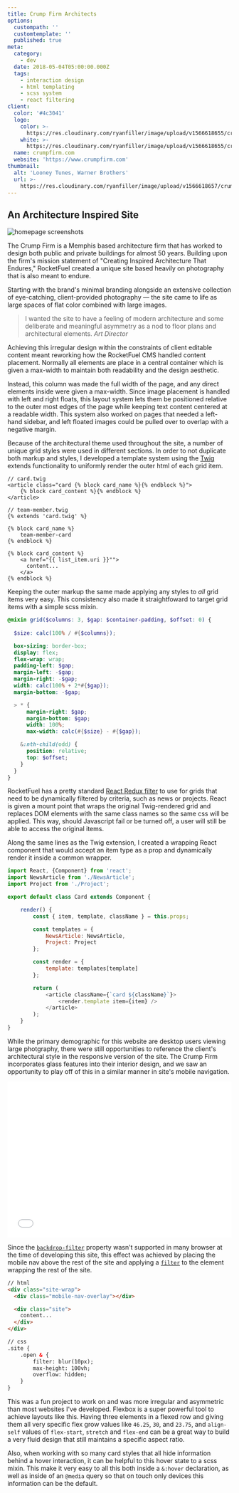 ```yaml
---
title: Crump Firm Architects
options:
  custompath: ''
  customtemplate: ''
  published: true
meta:
  category:
    - dev
  date: 2018-05-04T05:00:00.000Z
  tags:
    - interaction design
    - html templating
    - scss system
    - react filtering
client:
  color: '#4c3041'
  logo:
    color: >-
      https://res.cloudinary.com/ryanfiller/image/upload/v1566618655/crump/crump-logo-color_rdtsuo.svg
    white: >-
      https://res.cloudinary.com/ryanfiller/image/upload/v1566618655/crump/crump-logo-white_h8atcd.svg
  name: crumpfirm.com
  website: 'https://www.crumpfirm.com'
thumbnail:
  alt: 'Looney Tunes, Warner Brothers'
  url: >-
    https://res.cloudinary.com/ryanfiller/image/upload/v1566618657/crump/crump-looney-tunes_l7wkmr.gif
---
```


<PortfolioHeader>
  <h2>An Architecture Inspired Site</h2>
  <img src="../../images/uploads/crump-whole-homepage.png" alt="homepage screenshots" />
</PortfolioHeader>

<!--
<PortfolioHeader>
  <h2>An Architecture Inspired Site</h2>
  <img src="../../images/uploads/crump-whole-homepage.png" alt="homepage screenshots" />
</PortfolioHeader>
-->

The Crump Firm is a Memphis based architecture firm that has worked to design both public and private buildings for almost 50 years. Building upon the firm's mission statement of "Creating Inspired Architecture That Endures," RocketFuel created a unique site based heavily on photography that is also meant to endure.

Starting with the brand's minimal branding alongside an extensive collection of eye-catching, client-provided photography — the site came to life as large spaces of flat color combined with large images.

<!--
<PortfolioHeader>
  <h2>Architecture & Asymmetry</h2>
  <img src="../../images/uploads/crump-about-page.jpg" alt="about page screenshot showing asymmetric images" />
</PortfolioHeader>
-->

>I wanted the site to have a feeling of modern architecture and some deliberate and meaningful asymmetry as a nod to floor plans and architectural elements.
><cite>Art Director</cite>

Achieving this irregular design within the constraints of client editable content meant reworking how the RocketFuel CMS handled content placement. Normally all elements are place in a central container which is given a max-width to maintain both readability and the design aesthetic. 

Instead, this column was made the full width of the page, and any direct elements inside were given a max-width. Since image placement is handled with left and right floats, this layout system lets them be positioned relative to the outer most edges of the page while keeping text content centered at a readable width. This system also worked on pages that needed a left-hand sidebar, and left floated images could be pulled over to overlap with a negative margin.

<!--
<PortfolioHeader>
  <h2>Many Types of Grid Styles</h2>
  <img src="../../images/uploads/crump-grids.png" alt="projects, services, team, and news grids" />
</PortfolioHeader>
-->

Because of the architectural theme used throughout the site, a number of unique grid styles were used in different sections. In order to not duplicate both markup and styles, I developed a template system using the [Twig](https://twig.symfony.com/) extends functionality to uniformly render the outer html of each grid item.

``` twig
// card.twig
<article class="card {% block card_name %}{% endblock %}">
    {% block card_content %}{% endblock %}
</article>

// team-member.twig
{% extends 'card.twig' %}

{% block card_name %}
    team-member-card
{% endblock %}

{% block card_content %}
    <a href="{{ list_item.uri }}"">
      content...
    </a>
{% endblock %}
```

Keeping the outer markup the same made applying any styles to _all_ grid items very easy. This consistency also made it straightfoward to target grid items with a simple scss mixin.

``` scss
@mixin grid($columns: 3, $gap: $container-padding, $offset: 0) {
    
  $size: calc(100% / #{$columns});

  box-sizing: border-box;
  display: flex;
  flex-wrap: wrap;
  padding-left: $gap;
  margin-left: -$gap;
  margin-right: -$gap;
  width: calc(100% + 2*#{$gap});
  margin-bottom: -$gap;

  > * {
      margin-right: $gap;
      margin-bottom: $gap;
      width: 100%;
      max-width: calc(#{$size} - #{$gap});

    &:nth-child(odd) {
      position: relative;
      top: $offset;
    }
  }
}
```

RocketFuel has a pretty standard [React Redux filter](https://www.npmjs.com/package/redux-filter) to use for grids that need to be dynamically filtered by criteria, such as news or projects. React is given a mount point that wraps the original Twig-rendered grid and replaces DOM elements with the same class names so the same css will be applied. This way, should Javascript fail or be turned off, a user will still be able to access the original items.

Along the same lines as the Twig extension, I created a wrapping React component that would accept an item type as a prop and dynamically render it inside a common wrapper.

``` javascript
import React, {Component} from 'react';
import NewsArticle from './NewsArticle';
import Project from './Project';

export default class Card extends Component {

    render() {
        const { item, template, className } = this.props;

        const templates = {
            NewsArticle: NewsArticle,
            Project: Project
        };

        const render = {
            template: templates[template]
        };

        return (
            <article className={`card ${className}`}>
                <render.template item={item} />
            </article>
        );
    }
}
```

<!--
<PortfolioHeader>
  <h2>Frosted Mobile Nav</h2>
  <img src="../../images/uploads/crump-mobile-nav.png" alt="screenshots of mobile nav" />
</PortfolioHeader>
-->

While the primary demographic for this website are desktop users viewing large photgraphy, there were still opportunities to reference the client's architectural style in the responsive version of the site. The Crump Firm incorporates glass features into their interior design, and we saw an opportunity to play off of this in a similar manner in site's mobile navigation.

<iframe height="350" style="width: 100%;" scrolling="no" title="Crump Navicon" src="//codepen.io/ryanfiller89/embed/gvMLJQ/?height=325&theme-id=0&default-tab=result" frameborder="no" allowtransparency="true" allowFullScreen={true}>
</iframe>

Since the [`backdrop-filter`](https://developer.mozilla.org/en-US/docs/Web/CSS/backdrop-filter) property wasn't supported in many browser at the time of developing this site, this effect was achieved by placing the mobile nav above the rest of the site and applying a [`filter`](https://developer.mozilla.org/en-US/docs/Web/CSS/filter) to the element wrapping the rest of the site.

``` html
// html
<div class="site-wrap">
  <div class="mobile-nav-overlay"></div>

  <div class="site">
    content...
  </div>
</div>

// css
.site {
    .open & {
        filter: blur(10px);
        max-height: 100vh;
        overflow: hidden;
    }
}
```

<!--
<PortfolioHeader>
  <h2>Takeaways From This Project</h2>
  <img src="../../images/uploads/crump-grid-and-active-hover.png" alt="grid and mobile hover state" />
</PortfolioHeader>
-->

This was a fun project to work on and was more irregular and asymmetric than most websites I've developed. Flexbox is a super powerful tool to achieve layouts like this. Having three elements in a flexed row and giving them all very specific flex grow values like `46.25`, `30`, and `23.75`, and `align-self` values of `flex-start`, `stretch` and `flex-end` can be a great way to build a very fluid design that still maintains a specific aspect ratio.

Also, when working with so many card styles that all hide information behind a hover interaction, it can be helpful to this hover state to a scss mixin. This make it very easy to all this both inside a `&:hover` declaration, as well as inside of an `@media` query so that on touch only devices this information can be the default.
